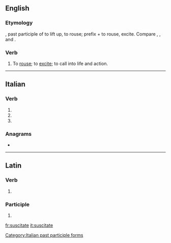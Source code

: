 ==English==

===Etymology===
{{etyl|la|en}} {{lena}} {{term|suscitatus}}, past participle of {{term|suscitare}} to lift up, to rouse; prefix {{term|sub-}} + {{term|citare}} to rouse, excite. Compare {{term|excite}}, {{term|incite}}, and {{term|resuscitate}}.

===Verb===
{{en-verb|suscitat}}

# {{label|en|obsolete|transitive}} To [[rouse]]; to [[excite]]; to call into life and action.

{{Webster 1913}}

----

==Italian==

===Verb===
{{head|it|verb form}}

# {{inflection of|suscitare||2|p|pres|indc|lang=it}}
# {{inflection of|suscitare||2|p|impr|lang=it}}
# {{feminine plural of|suscitato|lang=it}}

===Anagrams===
* {{l|it|statuisce}}

[[Category:Italian past participle forms]]

----

==Latin==

===Verb===
{{la-verb-form|suscitāte}}

# {{inflection of|suscitō||2|p|pres|actv|impr|lang=la}}

===Participle===
{{la-part-form|suscitāte}}

# {{inflection of|suscitātus||voc|m|s|lang=la}}

[[fr:suscitate]]
[[it:suscitate]]